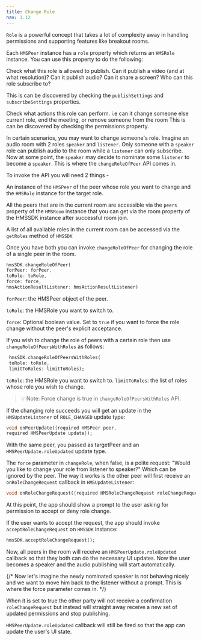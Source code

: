 ```yaml
---
title: Change Role
nav: 3.12
---
```


`Role` is a powerful concept that takes a lot of complexity away in handling permissions and supporting features like breakout rooms. 

Each `HMSPeer` instance has a `role` property which returns an `HMSRole` instance. You can use this property to do the following:

Check what this role is allowed to publish. Can it publish a video (and at what resolution)? Can it publish audio? Can it share a screen? Who can this role subscribe to?

This is can be discovered by checking the `publishSettings` and `subscribeSettings` properties.


Check what actions this role can perform. i.e can it change someone else current role, end the meeting, or remove someone from the room This is can be discovered by checking the permissions property.


In certain scenarios, you may want to change someone's role. Imagine an audio room with 2 roles `speaker` and `listener`. Only someone with a `speaker` role can publish audio to the room while a `listener` can only subscribe. Now at some point, the `speaker` may decide to nominate some `listener` to become a `speaker`. This is where the `changeRoleOfPeer` API comes in.


To invoke the API you will need 2 things - 

An instance of the `HMSPeer` of the peer whose role you want to change and the `HMSRole` instance for the target role. 

All the peers that are in the current room are accessible via the `peers` property of the `HMSRoom` instance that you can get via the room property of the HMSSDK instance after successful room join. 

A list of all available roles in the current room can be accessed via the `getRoles` method of `HMSSDK`

Once you have both you can invoke `changeRoleOfPeer` for changing the role of a single peer in the room.

```dart 
hmsSDK.changeRoleOfPeer(
forPeer: forPeer,
toRole: toRole,
force: force,
hmsActionResultListener: hmsActionResultListener)
```

`forPeer`: the HMSPeer object of the peer.

`toRole`: the HMSRole you want to switch to.

`force`: Optional boolean value. Set to `true` if you want to force the role change without the peer's explicit acceptance.

If you wish to change the role of peers with a certain role then use `changeRoleOfPeersWithRoles` as follows:

```dart
 hmsSDK.changeRoleOfPeersWithRoles(
 toRole: toRole, 
 limitToRoles: limitToRoles);
```

`toRole`: the HMSRole you want to switch to.
`limitToRoles`: the list of roles whose role you wish to change.

> 💡 Note: Force change is true in `changeRoleOfPeersWithRoles` API.

If the changing role succeeds you will get an update in the `HMSUpdateListener` of `ROLE_CHANGED` update type:

```dart
void onPeerUpdate({required HMSPeer peer, 
required HMSPeerUpdate update});
```

With the same peer, you passed as targetPeer and an `HMSPeerUpdate.roleUpdated` update type.

The `force` parameter in `changeRole`, when false, is a polite request: "Would you like to change your role from listener to speaker?" Which can be ignored by the peer. The way it works is the other peer will first receive an `onRoleChangeRequest` callback in `HMSUpdateListener`:


```dart
void onRoleChangeRequest({required HMSRoleChangeRequest roleChangeRequest});
```

At this point, the app should show a prompt to the user asking for permission to accept or deny role change. 

If the user wants to accept the request, the app should invoke `acceptRoleChangeRequest` on `HMSSDK` instance:

```dart
hmsSDK.acceptRoleChangeRequest();
```

Now, all peers in the room will receive an `HMSPeerUpdate.roleUpdated` callback so that they both can do the necessary UI updates. Now the user becomes a speaker and the audio publishing will start automatically.

{/* Now let's imagine the newly nominated speaker is not behaving nicely and we want to move him back to the listener without a prompt. This is where the force parameter comes in. */}

When it is set to true the other party will not receive a confirmation `roleChangeRequest` but instead will straight away receive a new set of updated permissions and stop publishing. 


`HMSPeerUpdate.roleUpdated` callback will still be fired so that the app can update the user's UI state.
